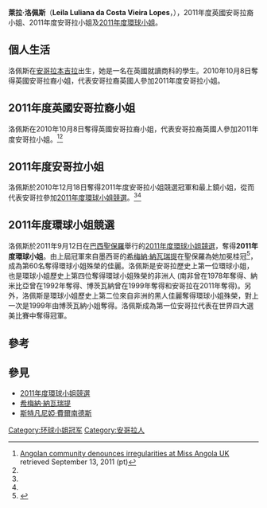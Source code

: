 {{Infobox Model
| name          = 萊拉·洛佩斯
| image         = Miss-universe-2011-leila-lopes.jpg
| imagesize     = 
| caption       = 2011年度英國安哥拉裔小姐、2011年度安哥拉小姐、[[2011年度環球小姐比賽|2011年度環球小姐]]
| birthname     = 萊拉·洛佩斯<ref name="noticias"/>
| birthdate     = {{birth date and age|1986|2|26}}
| location      = {{ANG}}[[本吉拉|本吉拉]]<ref name="angop"/>
| deathdate     =
| deathplace    =
| height        = {{height|m=1.79}}<ref name=jornal/>
| weight        =
| haircolor     = 黑色
| eyecolor      = 深啡色
| measurements  = 
| dress size    =
| shoesize      =
| agency        =
| alias(es)     =
| spouse        =
| homepage      =
}}

'''萊拉·洛佩斯'''（'''Leila Luliana da Costa Vieira Lopes'''，{{bd|1986年|2月26日|||catIdx=L}}），2011年度英國安哥拉裔小姐、2011年度安哥拉小姐及[[2011年度環球小姐比賽|2011年度環球小姐]]。

== 個人生活 ==
洛佩斯在[[安哥拉|安哥拉]][[本吉拉|本吉拉]]出生，她是一名在英國就讀商科的學生。2010年10月8日奪得英國安哥拉裔小姐，代表安哥拉裔英國人參加2011年度安哥拉小姐。

== 2011年度英國安哥拉裔小姐 ==
洛佩斯在2010年10月8日奪得英國安哥拉裔小姐，代表安哥拉裔英國人參加2011年度安哥拉小姐。<ref>[http://club-k.net/diaspora/6139-comunidade-denuncia-irregularidades-no-miss-angola-reino-unido.html Angolan community denounces irregularities at Miss Angola UK] {{webarchive|url=https://web.archive.org/web/20140717140030/http://club-k.net/diaspora/6139-comunidade-denuncia-irregularidades-no-miss-angola-reino-unido.html |date=2014-07-17 }} retrieved September 13, 2011 (pt)</ref><ref name="angolauk"/>

== 2011年度安哥拉小姐 ==
洛佩斯於2010年12月18日奪得2011年度安哥拉小姐競選冠軍和最上鏡小姐，從而代表安哥拉參加[[2011年度環球小姐比賽|2011年度環球小姐競選]]。<ref name="results"/><ref name="venue"/>

== 2011年度環球小姐競選 ==
洛佩斯於2011年9月12日在[[巴西|巴西]][[聖保羅|聖保羅]]舉行的[[2011年度環球小姐比賽|2011年度環球小姐競選]]，奪得'''2011年度環球小姐'''。由上屆冠軍來自墨西哥的[[希梅納·納瓦瑞提|希梅納·納瓦瑞提]]在聖保羅為她加冕桂冠<ref>{{cite web|title=Miss Angola Leila Lopes is Miss Universe 2011!|url=http://www.beautymania.biz/2011/09/royals-update-miss-universe-2011.html|publisher=BeautyMania.biz|accessdate=12 September 2011|date=September 12, 2011|archive-date=2013-04-11|archive-url=https://www.webcitation.org/6Fmzm3q0m?url=http://www.beautymania.biz/2011/09/royals-update-miss-universe-2011.html|dead-url=no}}</ref>，成為第60名奪得環球小姐殊榮的佳麗。洛佩斯是安哥拉歷史上第一位環球小姐，也是環球小姐歷史上第四位奪得環球小姐殊榮的非洲人 (南非曾在1978年奪得、納米比亞曾在1992年奪得、博茨瓦納曾在1999年奪得和安哥拉在2011年奪得)。另外，洛佩斯是環球小姐歷史上第二位來自非洲的黑人佳麗奪得環球小姐殊榮，對上一次是1999年由博茨瓦納小姐奪得。洛佩斯成為第一位安哥拉代表在世界四大選美比賽中奪得冠軍。

== 參考 ==
{{reflist|colwidth=30em|refs=

<ref name="angop">{{cite news|title=Leila Lopes crowned Miss Angola 2011 |url=http://translate.google.com/translate?js=n&prev=_t&hl=en&ie=UTF-8&layout=2&eotf=1&sl=pt&tl=en&u=http://www.portalangop.co.ao/motix/pt_pt/noticias/lazer-e-cultura/2010/11/50/Leila-Lopes-coroada-Miss-Angola-2011,831f272e-6504-4092-a2c3-df72de2491e9.html|accessdate=18 December 2010|agency=Angola Press Agency|date=December 18, 2010}}</ref>

<ref name="jornal">{{cite news|title=Leila: The girl from Benguela has ascended to the throne of beauty|url=http://translate.google.com/translate?js=n&prev=_t&hl=en&ie=UTF-8&layout=2&eotf=1&sl=pt&tl=en&u=http%3A%2F%2Fjornaldeangola.sapo.ao%2F17%2F0%2Fleila_lopes_a_formiguinha_de_benguela_que_subiu_ao_trono_da_beleza|accessdate=17 March 2011|newspaper=Jornal de Angola|date=March 6, 2011}}</ref> 

<ref name="angolauk">{{cite news|title=Beautiful Leila crowned in London|url=http://translate.google.com/translate?js=n&prev=_t&hl=en&ie=UTF8&layout=2&eotf=1&sl=pt&tl=en&u=http://jornaldeangola.sapo.ao/18/72/beleza_de_leila_lopes_coroada_em_londres|accessdate=18 December 2010|newspaper=Jornal de Angola|date=October 14, 2010}}</ref>

<ref name="venue">{{cite news|title=Twenty-one candidates fight today for the title of Miss Angola 2011|url=http://translate.google.com/translate?js=n&prev=_t&hl=en&ie=UTF-8&layout=2&eotf=1&sl=pt&tl=en&u=http://www.portalangop.co.ao/motix/pt_pt/noticias/lazer-e-cultura/2010/11/50/Vinte-uma-candidatas-lutam-hoje-pelo-titulo-Miss-Angola-2011,ecb524a5-1edd-4b2b-a767-7ee947276c7b.html|accessdate=18 December 2010|agency=Angola Press Agency|date=December 18, 2010}}</ref>

<ref name="results">{{cite news|title=President of the Republic attends Miss Angola 2011|url=http://translate.google.com/translate?js=n&prev=_t&hl=en&ie=UTF-8&layout=2&eotf=1&sl=pt&tl=en&u=http://www.portalangop.co.ao/motix/pt_pt/noticias/lazer-e-cultura/2010/11/50/Presidente-Republica-prestigia-gala-eleicao-Miss-Angola-2011,5c8fbeeb-25b9-4137-9221-df78962c03a3.html|accessdate=18 December 2010|agency=Angola Press Agency|date=December 18, 2010}}</ref>}}

== 參見 ==
*[[2011年度環球小姐比賽|2011年度環球小姐競選]]
*[[希梅納·納瓦瑞提|希梅納·納瓦瑞提]]
*[[斯特凡尼婭·費爾南德斯|斯特凡尼婭·費爾南德斯]]

{{start box}}
{{succession box|
 before=[[希梅納·納瓦瑞提|希梅納·納瓦瑞提]]|
 title=[[環球小姐|環球小姐]]|
 years=[[2011年度環球小姐比賽|2011年]]|
 after=[[奧利維亞·卡波|奧利維亞·卡波]]
}}
{{end box}}

{{DEFAULTSORT: Lopes, Leila}}
[[Category:环球小姐冠军|Category:环球小姐冠军]]
[[Category:安哥拉人|Category:安哥拉人]]